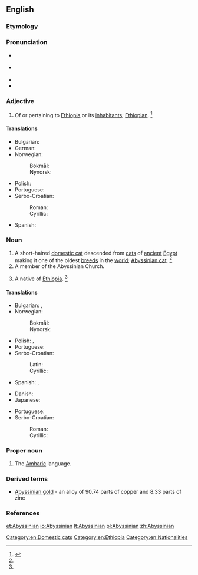 ==English==

===Etymology===
{{suffix|Abyssinia|an}}

===Pronunciation===
* {{a|RP}} {{IPA|/ˌæb.ɪˈsɪn.ɪ.ən/}}
* {{a|US}} {{IPA|/ˌæb.ɪˈsɪn.i.ən/|/ˌæb.əˈsɪn.i.ən/|/ˌæb.əˈsɪn.jən/}}
* {{rhymes|ɪnjən}}
* {{rhymes|ɪniən}}

===Adjective===
{{en-adj|-}}

# {{dated|usually|capitalized}} Of or pertaining to [[Ethiopia]] or its [[inhabitant]]s; [[Ethiopian]]. {{defdate|First attested in the late 18<sup>th</sup> century.}}<ref name=SOED>{{reference-book | last =| first = | authorlink =  | coauthors =  | editor =Brown, Lesley  | others =  | title = The Shorter Oxford English Dictionary | origdate =  | origyear = 1933| origmonth =  | url =  | format =  | accessdate =  | accessyear =  | accessmonth =  | edition = 5th | date =  | year =2003| month =  | publisher =Oxford University Press  | location =Oxford, UK | language =  | id =  | doi = | isbn =978-0-19-860575-7 | lccn = | ol = | pages =11| chapter =  | chapterurl =  | quote =}}</ref>

====Translations====
{{trans-top|of or pertaining to Abyssinia}}
* Bulgarian: {{t-|bg|абисински|m|tr=abisínski}}
* German: {{t+|de|abessinisch}}
* Norwegian:
*: Bokmål: {{t-|no|abessinsk}}
*: Nynorsk: {{t-|nn|abessinsk}}
{{trans-mid}}
* Polish: {{t+|pl|abisyński|m}}
* Portuguese: {{t+|pt|abissínio|m}}
* Serbo-Croatian:
*: Roman: {{t-|sh|abisinski|m}}
*: Cyrillic: {{t-|sh|абисински|m|sc=Cyrl}}
* Spanish: {{t+|es|abisinio}}
{{trans-bottom}}

===Noun===
{{en-noun}}
{{wikipedia|Abyssinian (cat)}}

# A short-haired [[domestic cat]] descended from [[cat]]s of [[ancient]] [[Egypt]] making it one of the oldest [[breed]]s in the [[world]]; [[Abyssinian cat]]. {{defdate|First attested in the late 19<sup>th</sup> century.}}<ref name=SOED/>
# A member of the Abyssinian Church.
# {{dated}} A native of [[Ethiopia]]. {{defdate|First attested in the mid 18<sup>th</sup> century.}}<ref name=SOED/>

====Translations====
{{trans-top|a native of Abyssinia}}
* Bulgarian: {{t-|bg|абисинец|m|tr=abisínec}}, {{t+|bg|абисинка|f|tr=abisínka}}
* Norwegian:
*: Bokmål: {{t+|no|abessinier}}
*: Nynorsk: {{t-|nn|abessiniar}}
{{trans-mid}}
* Polish: {{t+|pl|Abisyńczyk|m}}, {{t-|pl|Abisynka|f}}
* Portuguese: {{t+|pt|abissínio|m}}
* Serbo-Croatian:
*: Latin: {{t-|sh|abisinac|m}}
*: Cyrillic: {{t-|sh|абисинац|m|sc=Cyrl}}
* Spanish: {{t+|es|abisinio|m}}, {{t-|es|abisinia|f}}
{{trans-bottom}}

{{trans-top|cat}}
* Danish: {{t+|da|abyssinier}}
* Japanese: {{t-|ja|アビシニアン|tr=abishinian|sc=Jpan}}
{{trans-mid}}
* Portuguese: {{t+|pt|abissínio|m}}
* Serbo-Croatian:
*: Roman: {{t-|sh|abisinka|f}}
*: Cyrillic: {{t-|sh|абисинка|f|sc=Cyrl}}
{{trans-bottom}}

===Proper noun===
{{en-proper noun}}

# The [[Amharic]] language.

===Derived terms===
* [[Abyssinian gold]] - an alloy of 90.74 parts of copper and 8.33 parts of zinc

===References===
<references/>

[[Category:en:Domestic cats]]
[[Category:en:Ethiopia]]
[[Category:en:Nationalities]]

[[et:Abyssinian]]
[[io:Abyssinian]]
[[lt:Abyssinian]]
[[pl:Abyssinian]]
[[zh:Abyssinian]]
